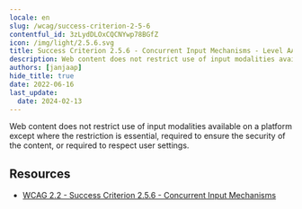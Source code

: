 ```yaml
---
locale: en
slug: /wcag/success-criterion-2-5-6
contentful_id: 3zLydDLOxCQCNYwp78BGfZ
icon: /img/light/2.5.6.svg
title: Success Criterion 2.5.6 - Concurrent Input Mechanisms - Level AAA
description: Web content does not restrict use of input modalities available on a platform except where the restriction is essential, required to ensure the security of the content, or required to respect user settings.
authors: [janjaap]
hide_title: true
date: 2022-06-16
last_update:
  date: 2024-02-13
---
```


<Hero
  title="Concurrent Input Mechanisms"
  image="/img/light/2.5.6.svg"
  alt="WCAG 2.5.6 icon"
  prefix="Success Criterion 2.5.6"
  suffix="Level AAA"
/>

Web content does not restrict use of input modalities available on a platform except where the restriction is essential, required to ensure the security of the content, or required to respect user settings.

## Resources

- [WCAG 2.2 - Success Criterion 2.5.6 - Concurrent Input Mechanisms](https://www.w3.org/TR/WCAG22/#concurrent-input-mechanisms)
